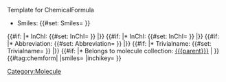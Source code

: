 <noinclude>Template for ChemicalFormula</noinclude>
‎<includeonly>
* Smiles: {{#set: Smiles={{{smiles}}} }} {{{smiles}}}
{{#if: {{{inchi|}}} |* InChI: {{#set: InChI={{{inchi}}} }} {{{inchi}}}|}}
{{#if: {{{inchikey|}}} |* InChI: {{#set: InChI={{{inchikey}}} }} {{{inchikey}}}|}}
{{#if: {{{abbrev|}}} |* Abbreviation: {{#set: Abbreviation={{{abbrev}}} }} {{{abbrev}}}|}}
{{#if: {{{trivialname|}}} |* Trivialname: {{#set: Trivialname={{{trivialname}}} }} {{{trivialname}}}|}}
{{#if: {{{parent|}}} |* Belongs to molecule collection: [[{{{parent}}}]] | }}
{{#tag:chemform|
{{{molOrRxn}}}
|smiles={{{smiles|}}}
|inchikey={{{inchikey|}}}
}}
[[Category:Molecule]]
‎<includeonly>
